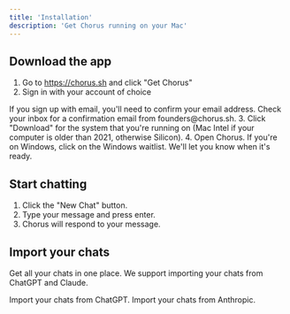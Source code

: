 ```yaml
---
title: 'Installation'
description: 'Get Chorus running on your Mac'
---
```


## Download the app

1. Go to https://chorus.sh and click "Get Chorus"
2. Sign in with your account of choice
<Note>
  If you sign up with email, you'll need to confirm your email address. Check your inbox for a confirmation email from founders@chorus.sh.
</Note>
3. Click "Download" for the system that you're running on (Mac Intel if your computer is older than 2021, otherwise Silicon). 
4. Open Chorus.

<Note>
If you're on Windows, click on the Windows waitlist. We'll let you know when it's ready.
</Note>

## Start chatting

1. Click the "New Chat" button.
2. Type your message and press enter.
3. Chorus will respond to your message.


## Import your chats

Get all your chats in one place. We support importing your chats from ChatGPT and Claude.

<CardGroup>
<Card title="Import from ChatGPT" icon="openai" href="/essentials/markdown">
  Import your chats from ChatGPT.
</Card>
<Card title="Import from Anthropic" icon="anthropic" href="/essentials/markdown">
  Import your chats from Anthropic.
</Card>
</CardGroup>
